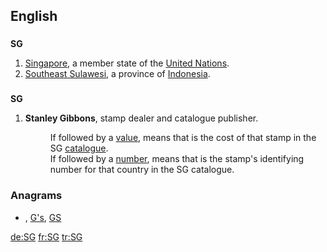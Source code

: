 {{also|sg|Sg|.sg}}
==English==

==={{abbreviation}}===
'''SG'''

# [[Singapore]], a member state of the [[United Nations]].
# [[Southeast Sulawesi]], a province of [[Indonesia]].

==={{initialism}}===
'''SG'''

# {{philately}} '''Stanley Gibbons''', stamp dealer and catalogue publisher.
#: If followed by a [[value]], means that is the cost of that stamp in the SG [[catalogue]].
#: If followed by a [[number]], means that is the stamp's identifying number for that country in the SG catalogue.

===Anagrams===
* {{alphagram|[[g's#English|g's]]}} , [[G's#English|G's]], [[GS#English|GS]]


[[de:SG]]
[[fr:SG]]
[[tr:SG]]